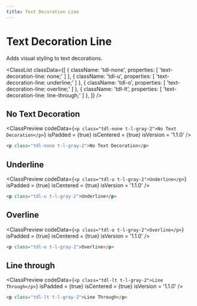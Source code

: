 ```yaml
---
title: Text Decoration Line
---
```



# Text Decoration Line

Adds visual styling to text decorations.

<ClassList
  classData={[
    {
      className: 'tdl-none',
      properties: [
        'text-decoration-line: none;'
      ]
    },
    {
      className: 'tdl-u',
      properties: [
        'text-decoration-line: underline;'
      ]
    },
    {
      className: 'tdl-o',
      properties: [
        'text-decoration-line: overline;'
      ]
    },
    {
      className: 'tdl-lt',
      properties: [
        'text-decoration-line: line-through;'
      ]
    },
  ]}
/>

## No Text Decoration

<ClassPreview
  codeData={`
    <p class="tdl-none t-l-gray-2">No Text Decoration</p>
  `}
  isPadded = {true}
  isCentered = {true}
  isVersion = '1.1.0'
/>

```html
<p class="tdl-none t-l-gray-2">No Text Decoration</p>
```

## Underline

<ClassPreview
  codeData={`
    <p class="tdl-u t-l-gray-2">Underline</p>
  `}
  isPadded = {true}
  isCentered = {true}
  isVersion = '1.1.0'
/>

```html
<p class="tdl-u t-l-gray-2">Underline</p>
```

## Overline

<ClassPreview
  codeData={`
    <p class="tdl-o t-l-gray-2">Overline</p>
  `}
  isPadded = {true}
  isCentered = {true}
  isVersion = '1.1.0'
/>

```html
<p class="tdl-o t-l-gray-2">Overline</p>
```

## Line through

<ClassPreview
  codeData={`
    <p class="tdl-lt t-l-gray-2">Line Through</p>
  `}
  isPadded = {true}
  isCentered = {true}
  isVersion = '1.1.0'
/>

```html
<p class="tdl-lt t-l-gray-2">Line Through</p>
```